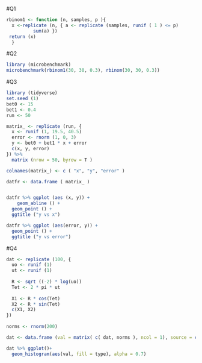 #Q1
```r
rbinom1 <- function (n, samples, p ){
  x <-replicate (n, { a <- replicate (samples, runif ( 1 ) <= p)
          sum(a) })
 return (x)
  }
```

#Q2
```r
library (microbenchmark)
microbenchmark(rbinom1(30, 30, 0.3), rbinom(30, 30, 0.3))

```

#Q3
```r
library (tidyverse)
set.seed (1)
bet0 <- 15
bet1 <- 0.4
run <- 50

matrix_ <- replicate (run, {
  x <- runif (1, 19.5, 40.5)
  error <- rnorm (1, 0, 3)
  y <- bet0 + bet1 * x + error
  c(x, y, error)
}) %>%
  matrix (nrow = 50, byrow = T )

colnames(matrix_) <- c ( "x", "y", "error" )

datfr <- data.frame ( matrix_ )


datfr %>% ggplot (aes (x, y)) +
    geom_abline () +
  geom_point () +
  ggtitle ("y vs x")

datfr %>% ggplot (aes(error, y)) +
  geom_point () +
  ggtitle ("y vs error")
```


#Q4
```r

dat <- replicate (100, {
  uo <- runif (1)
  ut <- runif (1)
  
  R <- sqrt ((-2) * log(uo))
  Tet <- 2 * pi * ut
  
  X1 <- R * cos(Tet)
  X2 <- R * sin(Tet)
  c(X1, X2)
})
 
norms <- rnorm(200)

dat <- data.frame (val = matrix( c( dat, norms ), ncol = 1), source = c(rep( "stimu", 200 ), rep( "real", 200 )))

dat %>% ggplot()+
  geom_histogram(aes(val, fill = type), alpha = 0.7)

```

